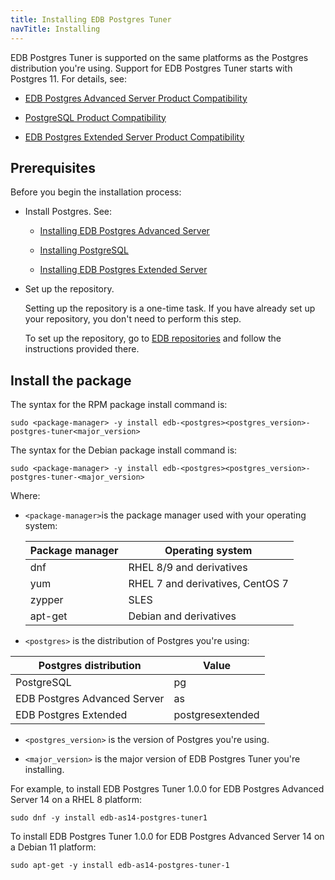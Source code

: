 ```yaml
---
title: Installing EDB Postgres Tuner 
navTitle: Installing
---
```


EDB Postgres Tuner is supported on the same platforms as the Postgres distribution you're using. Support for EDB Postgres Tuner starts with Postgres 11. For details, see:
- [EDB Postgres Advanced Server Product Compatibility](https://www.enterprisedb.com/platform-compatibility#epas)

- [PostgreSQL Product Compatibility](https://www.enterprisedb.com/resources/platform-compatibility#pg)
- [EDB Postgres Extended Server Product Compatibility](https://www.enterprisedb.com/resources/platform-compatibility#epas_extended)

## Prerequisites

Before you begin the installation process:

- Install Postgres. See:
  - [Installing EDB Postgres Advanced Server](/epas/latest/installing/)

  - [Installing PostgreSQL](https://www.postgresql.org/download/) 

  - [Installing EDB Postgres Extended Server](/pge/latest/installing/)

- Set up the repository.

  Setting up the repository is a one-time task. If you have already set up your repository, you don't need to perform this step.

  To set up the repository, go to [EDB repositories](https://www.enterprisedb.com/repos-downloads) and follow the instructions provided there.



## Install the package

The syntax for the RPM package install command is:

```shell
sudo <package-manager> -y install edb-<postgres><postgres_version>-postgres-tuner<major_version>
```

The syntax for the Debian package install command is:

```shell
sudo <package-manager> -y install edb-<postgres><postgres_version>-postgres-tuner-<major_version>
```

Where: 
- `<package-manager>`is the package manager used with your operating system:

  | Package manager |             Operating system     |
  | --------------- | -------------------------------- |
  | dnf             | RHEL 8/9 and derivatives           |
  | yum             | RHEL 7 and derivatives, CentOS 7 |
  | zypper          | SLES                             |
  | apt-get         | Debian and derivatives           |

- `<postgres>` is the distribution of Postgres you're using:

 |    Postgres distribution     |   Value    |
 | ---------------------------- | ---------- |
 | PostgreSQL                   | pg         |
 | EDB Postgres Advanced Server | as         |
 | EDB Postgres Extended        | postgresextended |

- `<postgres_version>` is the version of Postgres you're using.

- `<major_version>` is the major version of EDB Postgres Tuner you're installing. 

For example, to install EDB Postgres Tuner 1.0.0 for EDB Postgres Advanced Server 14 on a RHEL 8 platform:

```shell
sudo dnf -y install edb-as14-postgres-tuner1
```

To install EDB Postgres Tuner 1.0.0 for EDB Postgres Advanced Server 14 on a Debian 11 platform:

```shell
sudo apt-get -y install edb-as14-postgres-tuner-1
```

